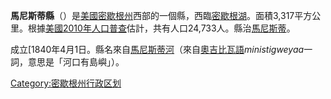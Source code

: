 {{unreferenced|time=2009-6-24}}

{{Infobox U.S. County|
 county  = 馬尼斯蒂縣|
 state = 密西根州 |
 en county  = Manistee County|
 en state = Michigan |
 seal =  |
 map = Map of Michigan highlighting Manistee County.svg |
 map size = 225|
 founded =  1840 |
 seat = [[馬尼斯蒂|馬尼斯蒂]] | 
 area = 3,317 [[square_kilometre|km²]] (1280.77 [[square_mile|mi²]]) |
 area land  = 1,408 km² (543.61 mi²) |
 area water = 1,909 km² (737.16 mi²) |
 area percentage = 57.56% |
 census yr = 2010|
 pop = 24,733 |
 density = 17|
 web = www.manisteecounty.net|
|}}
'''馬尼斯蒂縣'''（{{lang-en|Manistee County}}）是[[美國|美國]][[密歇根州|密歇根州]]西部的一個縣，西臨[[密歇根湖|密歇根湖]]。面積3,317平方公里。根據[[美國2010年人口普查|美國2010年人口普查]]估計，共有人口24,733人。縣治[[馬尼斯蒂|馬尼斯蒂]]。

成立[1840年4月1日。縣名來自[[馬尼斯蒂河|馬尼斯蒂河]]（來自[[奧吉比瓦語|奧吉比瓦語]]''ministigweyaa''一詞，意思是「河口有島嶼」）。

{{Michigan}}
{{MI-stub}}
{{DEFAULTSORT:Manistee County}}
[[Category:密歇根州行政区划|Category:密歇根州行政区划]]